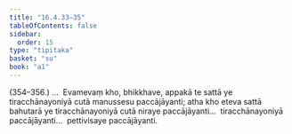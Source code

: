 ```yaml
---
title: "16.4.33–35"
tableOfContents: false
sidebar:
  order: 15
type: "tipitaka"
basket: "su"
book: "a1"
---
```



<DynamicBreadcrumb />

<Paragraph type="center" book="a1">
(354–356.)
</Paragraph>

<Paragraph number="433" book="a1">
…  Evamevaṃ kho, bhikkhave, appakā te sattā ye tiracchānayoniyā cutā manussesu paccājāyanti; atha kho eteva sattā bahutarā ye tiracchānayoniyā cutā niraye paccājāyanti…  tiracchānayoniyā paccājāyanti…  pettivisaye paccājāyanti.
</Paragraph>